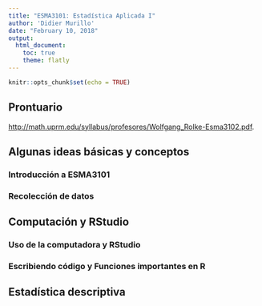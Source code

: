 ```yaml
---
title: "ESMA3101: Estadística Aplicada I"
author: 'Didier Murillo'
date: "February 10, 2018"
output:
  html_document:
    toc: true
    theme: flatly
---
```



```r
knitr::opts_chunk$set(echo = TRUE)
```


## Prontuario

<http://math.uprm.edu/syllabus/profesores/Wolfgang_Rolke-Esma3102.pdf>.

## Algunas ideas básicas y conceptos

### Introducción a ESMA3101

### Recolección de datos

## Computación y RStudio

### Uso de la computadora y RStudio

### Escribiendo código y Funciones importantes en R

## Estadística descriptiva